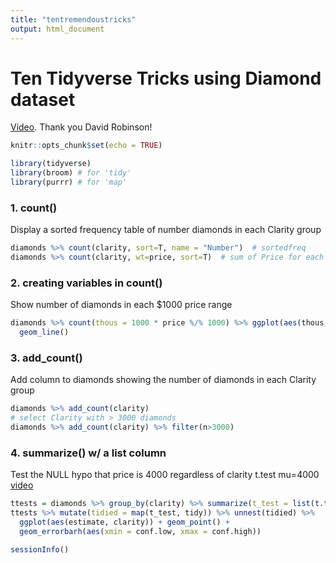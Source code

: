 ```yaml
---
title: "tentremendoustricks"
output: html_document
---
```


# Ten Tidyverse Tricks using Diamond dataset
[Video](https://www.youtube.com/watch?v=NDHSBUN_rVU). Thank you David Robinson!

```r
knitr::opts_chunk$set(echo = TRUE)
```

```r
library(tidyverse)
library(broom) # for 'tidy'
library(purrr) # for 'map'
```

### 1. count()
Display a sorted frequency table of number diamonds in each Clarity group

```r
diamonds %>% count(clarity, sort=T, name = "Number")  # sortedfreq
diamonds %>% count(clarity, wt=price, sort=T)  # sum of Price for each Clarity group
```

### 2. creating variables in count()
Show number of diamonds in each $1000 price range

```r
diamonds %>% count(thous = 1000 * price %/% 1000) %>% ggplot(aes(thous, n)) +
  geom_line()
```

### 3. add_count()
Add column to diamonds showing the number of diamonds in each Clarity group

```r
diamonds %>% add_count(clarity)
# select Clarity with > 3000 diamonds
diamonds %>% add_count(clarity) %>% filter(n>3000)
```

### 4. summarize() w/ a list column
Test the NULL hypo that price is 4000 regardless of clarity  t.test mu=4000 [video](https://youtu.be/NDHSBUN_rVU?t=576)

```r
ttests = diamonds %>% group_by(clarity) %>% summarize(t_test = list(t.test(price, mu=4000)))
ttests %>% mutate(tidied = map(t_test, tidy)) %>% unnest(tidied) %>%
  ggplot(aes(estimate, clarity)) + geom_point() +
  geom_errorbarh(aes(xmin = conf.low, xmax = conf.high))
```


```r
sessionInfo()
```

